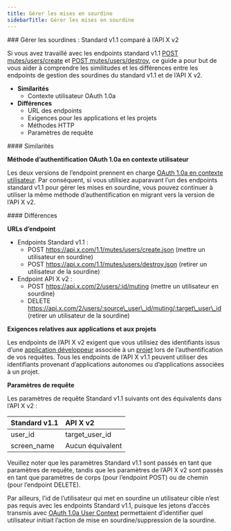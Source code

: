 ```yaml
---
title: Gérer les mises en sourdine
sidebarTitle: Gérer les mises en sourdine
---
```



<div id="manage-mutes-standard-v11-compared-to-x-api-v2">
  ### Gérer les sourdines : Standard v1.1 comparé à l’API X v2
</div>

Si vous avez travaillé avec les endpoints standard v1.1 [POST mutes/users/create](https://developer.x.com/en/docs/twitter-api/v1/accounts-and-users/mute-block-report-users/api-reference/post-mutes-users-create) et [POST mutes/users/destroy](https://developer.x.com/en/docs/twitter-api/v1/accounts-and-users/mute-block-report-users/api-reference/post-mutes-users-destroy), ce guide a pour but de vous aider à comprendre les similitudes et les différences entre les endpoints de gestion des sourdines du standard v1.1 et de l’API X v2.

- **Similarités**
  - Contexte utilisateur OAuth 1.0a
- **Différences**
  - URL des endpoints
  - Exigences pour les applications et les projets
  - Méthodes HTTP
  - Paramètres de requête
     

<div id="similarities">
  #### Similarités
</div>

**Méthode d’authentification OAuth 1.0a en contexte utilisateur**

Les deux versions de l’endpoint prennent en charge [OAuth 1.0a en contexte utilisateur](https://developer.x.com/content/developer-twitter/resources/fundamentals/authentication). Par conséquent, si vous utilisiez auparavant l’un des endpoints standard v1.1 pour gérer les mises en sourdine, vous pouvez continuer à utiliser la même méthode d’authentification en migrant vers la version de l’API X v2.

<div id="differences">
  #### Différences
</div>

**URLs d’endpoint**

- Endpoints Standard v1.1 :
  - POST https://api.x.com/1.1/mutes/users/create.json
    (mettre un utilisateur en sourdine)
  - POST https://api.x.com/1.1/mutes/users/destroy.json
    (retirer un utilisateur de la sourdine)
- Endpoint API X v2 :
  - POST https://api.x.com/2/users/:id/muting
    (mettre un utilisateur en sourdine)
  - DELETE https://api.x.com/2/users/:source\_user\_id/muting/:target\_user\_id
    (retirer un utilisateur de la sourdine) 

**Exigences relatives aux applications et aux projets**

Les endpoints de l’API X v2 exigent que vous utilisiez des identifiants issus d’une [application développeur](/fr/resources/fundamentals/developer-apps) associée à un [projet](/fr/resources/fundamentals/projects) lors de l’authentification de vos requêtes. Tous les endpoints de l’API X v1.1 peuvent utiliser des identifiants provenant d’applications autonomes ou d’applications associées à un projet.

**Paramètres de requête**

Les paramètres de requête Standard v1.1 suivants ont des équivalents dans l’API X v2 :

| Standard v1.1 | API X v2 |
| :--- | :--- |
| user\_id | target\_user\_id |
| screen\_name | Aucun équivalent |

Veuillez noter que les paramètres Standard v1.1 sont passés en tant que paramètres de requête, tandis que les paramètres de l’API X v2 sont passés en tant que paramètres de corps (pour l’endpoint POST) ou de chemin (pour l’endpoint DELETE).

Par ailleurs, l’id de l’utilisateur qui met en sourdine un utilisateur cible n’est pas requis avec les endpoints Standard v1.1, puisque les jetons d’accès transmis avec [OAuth 1.0a User Context](/fr/resources/fundamentals/authentication) permettaient d’identifier quel utilisateur initiait l’action de mise en sourdine/suppression de la sourdine. 